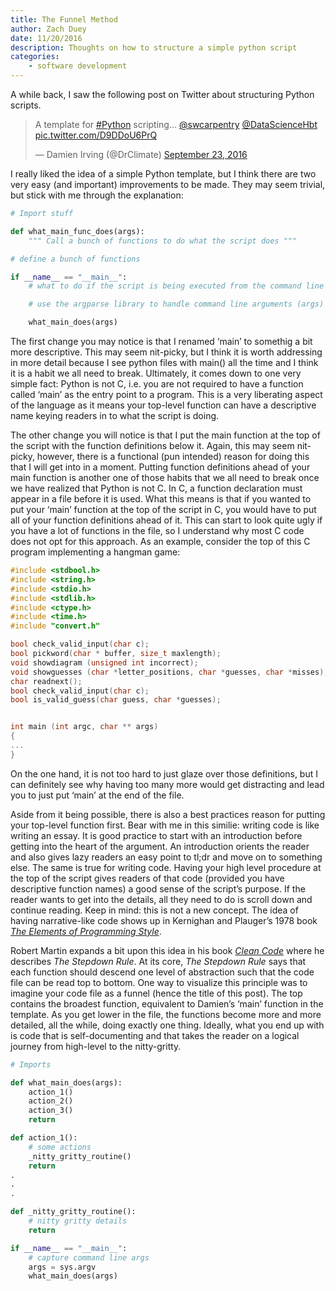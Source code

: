 ```yaml
---
title: The Funnel Method
author: Zach Duey
date: 11/20/2016
description: Thoughts on how to structure a simple python script
categories:
    - software development
---
```

A while back, I saw the following post on Twitter about structuring Python
scripts. 

<blockquote class="twitter-tweet" data-lang="en"><p lang="en" dir="ltr">A
template for <a href="https://twitter.com/hashtag/Python?src=hash">#Python</a>
scripting... <a href="https://twitter.com/swcarpentry">@swcarpentry</a> <a
href="https://twitter.com/DataScienceHbt">@DataScienceHbt</a> <a
href="https://t.co/D9DDoU6PrQ">pic.twitter.com/D9DDoU6PrQ</a></p>&mdash; Damien
Irving (@DrClimate) <a
href="https://twitter.com/DrClimate/status/779163490883731456">September 23,
2016</a></blockquote> <script async src="//platform.twitter.com/widgets.js"
charset="utf-8"></script>

I really liked the idea of a simple Python template, but I think there are two
very easy (and important) improvements to be made. They may seem trivial, but
stick with me through the explanation:

```python
# Import stuff

def what_main_func_does(args):
	""" Call a bunch of functions to do what the script does """

# define a bunch of functions

if __name__ == "__main__":
	# what to do if the script is being executed from the command line (instead of being imported)

	# use the argparse library to handle command line arguments (args)

	what_main_does(args)
```

The first change you may notice is that I renamed 'main' to somethig a bit more
descriptive. This may seem nit-picky, but I think it is worth addressing in
more detail because I see python files with main() all the time and I think it
is a habit we all need to break. Ultimately, it comes down to one very simple
fact: Python is not C, i.e. you are not required to have a function called
'main' as the entry point to a program. This is a very liberating aspect of the
language as it means your top-level function can have a descriptive name keying
readers in to what the script is doing.

The other change you will notice is that I put the main function at the top of
the script with the function definitions below it. Again, this may seem
nit-picky, however, there is a functional (pun intended) reason for doing this
that I will get into in a moment. Putting function definitions ahead of your
main function is another one of those habits that we all need to break once we
have realized that Python is not C. In C, a function declaration must appear in
a file before it is used. What this means is that if you wanted to put your
'main' function at the top of the script in C, you would have to put all of
your function definitions ahead of it. This can start to look quite ugly if you
have a lot of functions in the file, so I understand why most C code does not
opt for this approach. As an example, consider the top of this C program
implementing a hangman game:

```c
#include <stdbool.h>
#include <string.h>
#include <stdio.h>
#include <stdlib.h>
#include <ctype.h>
#include <time.h>
#include "convert.h"

bool check_valid_input(char c);
bool pickword(char * buffer, size_t maxlength);
void showdiagram (unsigned int incorrect);
void showguesses (char *letter_positions, char *guesses, char *misses);
char readnext();
bool check_valid_input(char c);
bool is_valid_guess(char guess, char *guesses);


int main (int argc, char ** args)
{
...
}
```

On the one hand, it is not too hard to just glaze over those definitions, but I
can definitely see why having too many more would get distracting and lead you
to just put 'main' at the end of the file.

Aside from it being possible, there is also a best practices reason for putting
your top-level function first. Bear with me in this similie: writing code is
like writing an essay. It is good practice to start with an introduction before
getting into the heart of the argument. An introduction orients the reader and
also gives lazy readers an easy point to tl;dr and move on to something else.
The same is true for writing  code. Having your high level procedure at the top
of the script gives readers of that code (provided you have descriptive
function names) a good sense of the script's purpose. If the reader wants to
get into the details, all they need to do is scroll down and continue reading.
Keep in mind: this is not a new concept. The idea of having narrative-like code
shows up in Kernighan and Plauger's 1978 book [*The Elements of Programming
Style*](https://en.wikipedia.org/wiki/The_Elements_of_Programming_Style). 

Robert Martin expands a bit upon this idea in his book [*Clean
Code*](https://www.amazon.com/Clean-Code-Handbook-Software-Craftsmanship/dp/0132350882/ref=sr_1_1?ie=UTF8&qid=1477935335&sr=8-1&keywords=clean+code)
where he describes *The Stepdown Rule*. At its core, *The Stepdown Rule* says
that each function should descend one level of abstraction such that the code
file can be read top to bottom. One way to visualize this principle was to
imagine your code file as a funnel (hence the title of this post). The top
contains the broadest function, equivalent to Damien's 'main' function in the
template. As you get lower in the file, the functions become more and more
detailed, all the while, doing exactly one thing. Ideally, what you end up with
is code that is self-documenting and that takes the reader on a logical journey
from high-level to the nitty-gritty.


```python
# Imports

def what_main_does(args):
    action_1()
    action_2()
    action_3()
    return

def action_1():
    # some actions
    _nitty_gritty_routine()
    return
.
.
.

def _nitty_gritty_routine():
    # nitty gritty details
    return

if __name__ == "__main__":
    # capture command line args
    args = sys.argv
    what_main_does(args)

```
